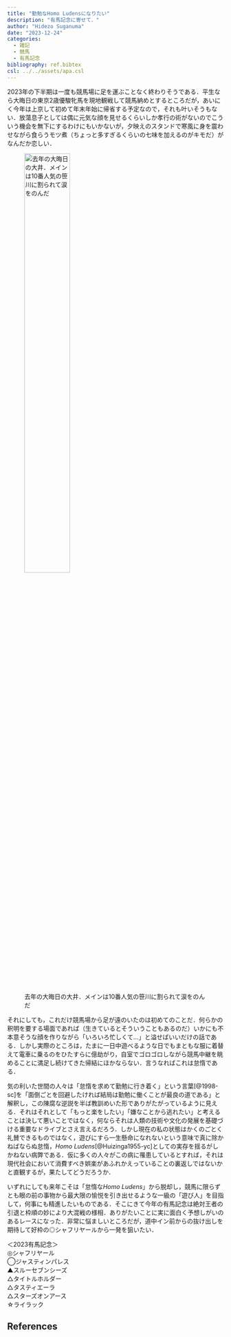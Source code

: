 ```yaml
---
title: "勤勉なHomo Ludensになりたい"
description: "有馬記念に寄せて．"
author: "Hidezo Suganuma"
date: "2023-12-24"
categories:
  - 雑記
  - 競馬
  - 有馬記念
bibliography: ref.bibtex
csl: ../../assets/apa.csl
---
```



2023年の下半期は一度も競馬場に足を運ぶことなく終わりそうである．平生なら大晦日の東京2歳優駿牝馬を現地観戦して競馬納めとするところだが，あいにく今年は上京して初めて年末年始に帰省する予定なので，それも叶いそうもない．放蕩息子としては偶に元気な顔を見せるくらいしか孝行の術がないのでこういう機会を無下にするわけにもいかないが，夕映えのスタンドで寒風に身を震わせながら食らうモツ煮（ちょっと多すぎるくらいの七味を加えるのがキモだ）がなんだか恋しい．

![去年の大晦日の大井．メインは10番人気の笹川に割られて涙をのんだ](fig1.jpg){width=50%}

それにしても，これだけ競馬場から足が遠のいたのは初めてのことだ．何らかの釈明を要する場面であれば（生きているとそういうこともあるのだ）いかにも不本意そうな顔を作りながら「いろいろ忙しくて...」と溢せばいいだけの話である．しかし実際のところは，たまに一日中遊べるような日でもまともな服に着替えて電車に乗るのをひたすらに億劫がり，自室でゴロゴロしながら競馬中継を眺めることに満足し続けてきた帰結にほかならない．言うなればこれは怠惰である．

気の利いた世間の人々は「怠惰を求めて勤勉に行き着く」という言葉[@1998-sc]を「面倒ごとを回避したければ結局は勤勉に働くことが最良の道である」と解釈し，この陳腐な逆説を半ば教訓めいた形でありがたがっているように見える．それはそれとして「もっと楽をしたい」「嫌なことから逃れたい」と考えることは決して悪いことではなく，何ならそれは人類の技術や文化の発展を基礎づける重要なドライブとさえ言えるだろう．しかし現在の私の状態はかくのごとく礼賛できるものではなく，遊びにすら一生懸命になれないという意味で真に除かねばならぬ怠惰，*Homo Ludens*[@Huizinga1955-yc]としての実存を揺るがしかねない病弊である．仮に多くの人々がこの病に罹患しているとすれば，それは現代社会において消費すべき娯楽があふれかえっていることの裏返しではないかと直観するが，果たしてどうだろうか．

いずれにしても来年こそは「怠惰な*Homo Ludens*」から脱却し，競馬に限らずとも眼の前の事物から最大限の愉悦を引き出せるような一級の「遊び人」を目指して，何事にも精進したいものである．そこにきて今年の有馬記念は絶対王者の引退と枠順の妙により大混戦の様相．ありがたいことに実に面白く予想しがいのあるレースになった．非常に悩ましいところだが，道中イン前からの抜け出しを期待して好枠の◎シャフリヤールから一発を狙いたい．

＜2023有馬記念＞<br>
◎シャフリヤール<br>
◯ジャスティンパレス<br>
▲スルーセブンシーズ<br>
△タイトルホルダー<br>
△タスティエーラ<br>
△スターズオンアース<br>
☆ライラック<br>

## References

::: {#refs}
:::
